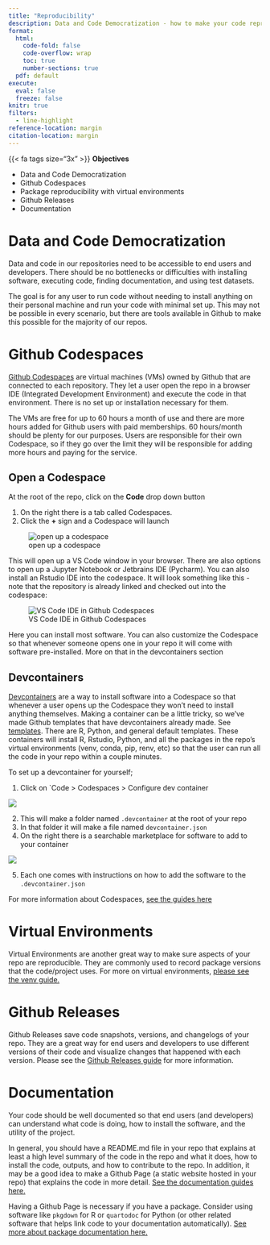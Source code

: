 ```yaml
---
title: "Reproducibility"
description: Data and Code Democratization - how to make your code reproducible
format: 
  html:
    code-fold: false
    code-overflow: wrap
    toc: true
    number-sections: true
  pdf: default
execute: 
  eval: false
  freeze: false
knitr: true
filters: 
  - line-highlight
reference-location: margin
citation-location: margin
---
```


::: {.note .medframe}
{{< fa tags size="3x" >}} **Objectives**

-   Data and Code Democratization
-   Github Codespaces
-   Package reproducibility with virtual environments
-   Github Releases
-   Documentation
:::

# Data and Code Democratization

Data and code in our repositories need to be accessible to end users and developers. There should be no bottlenecks or difficulties with installing software, executing code, finding documentation, and using test datasets.

The goal is for any user to run code without needing to install anything on their personal machine and run your code with minimal set up. This may not be possible in every scenario, but there are tools available in Github to make this possible for the majority of our repos.

# Github Codespaces

[Github Codespaces](https://github.com/features/codespaces) are virtual machines (VMs) owned by Github that are connected to each repository. They let a user open the repo in a browser IDE (Integrated Development Environment) and execute the code in that environment. There is no set up or installation necessary for them.

The VMs are free for up to 60 hours a month of use and there are more hours added for Github users with paid memberships. 60 hours/month should be plenty for our purposes. Users are responsible for their own Codespace, so if they go over the limit they will be responsible for adding more hours and paying for the service.

## Open a Codespace

At the root of the repo, click on the **Code** drop down button

1.  On the right there is a tab called Codespaces.
2.  Click the **+** sign and a Codespace will launch

![open up a codespace](images/codespace.png)

This will open up a VS Code window in your browser. There are also options to open up a Jupyter Notebook or Jetbrains IDE (Pycharm). You can also install an Rstudio IDE into the codespace. It will look something like this - note that the repository is already linked and checked out into the codespace:

![VS Code IDE in Github Codespaces](images/codespace_vscode.jpg)

Here you can install most software. You can also customize the Codespace so that whenever someone opens one in your repo it will come with software pre-installed. More on that in the devcontainers section

## Devcontainers

[Devcontainers](https://docs.github.com/en/codespaces/setting-up-your-project-for-codespaces/adding-a-dev-container-configuration/introduction-to-dev-containers) are a way to install software into a Codespace so that whenever a user opens up the Codespace they won't need to install anything themselves. Making a container can be a little tricky, so we've made Github templates that have devcontainers already made. See [templates](../tools/templates.qmd). There are R, Python, and general default templates. These containers will install R, Rstudio, Python, and all the packages in the repo's virtual environments (venv, conda, pip, renv, etc) so that the user can run all the code in your repo within a couple minutes.

To set up a devcontainer for yourself;

1.  Click on \`Code \> Codespaces \> Configure dev container

![](images/devcontainer.jpg)

2.  This will make a folder named `.devcontainer` at the root of your repo
3.  In that folder it will make a file named `devcontainer.json`
4.  On the right there is a searchable marketplace for software to add to your container

![](images/devmarket.jpg)

5.  Each one comes with instructions on how to add the software to the `.devcontainer.json`

For more information about Codespaces, [see the guides here](../tools/codespaces.qmd)

# Virtual Environments

Virtual Environments are another great way to make sure aspects of your repo are reproducible. They are commonly used to record package versions that the code/project uses. For more on virtual environments, [please see the venv guide.](../tools/renv.qmd)

# Github Releases

Github Releases save code snapshots, versions, and changelogs of your repo. They are a great way for end users and developers to use different versions of their code and visualize changes that happened with each version. Please see the [Github Releases guide](../tools/release.qmd) for more information.

# Documentation

Your code should be well documented so that end users (and developers) can understand what code is doing, how to install the software, and the utility of the project. 

In general, you should have a README.md file in your repo that explains at least a high level summary of the code in the repo and what it does, how to install the code, outputs, and how to contribute to the repo. In addition, it may be a good idea to make a Github Page (a static website hosted in your repo) that explains the code in more detail. [See the documentation guides here.](../tools/how_to.qmd)

Having a Github Page is necessary if you have a package. Consider using software like `pkgdown` for R or `quartodoc` for Python (or other related software that helps link code to your documentation automatically). [See more about package documentation here.](../tools/pkgdoc.qmd)
